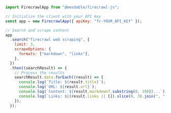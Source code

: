 ```js Node
import FirecrawlApp from "@mendable/firecrawl-js";

// Initialize the client with your API key
const app = new FirecrawlApp({ apiKey: "fc-YOUR_API_KEY" });

// Search and scrape content
app
  .search("firecrawl web scraping", {
    limit: 3,
    scrapeOptions: {
      formats: ["markdown", "links"],
    },
  })
  .then((searchResult) => {
    // Process the results
    searchResult.data.forEach((result) => {
      console.log(`Title: ${result.title}`);
      console.log(`URL: ${result.url}`);
      console.log(`Content: ${result.markdown?.substring(0, 150)}...`);
      console.log(`Links: ${(result.links || []).slice(0, 3).join(", ")}...`);
    });
  });
```
